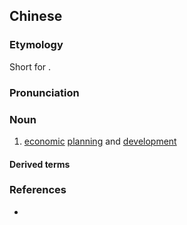 {{also|经建}}
==Chinese==
{{zh-forms|s=经建}}

===Etymology===
Short for {{l|zh|[[經濟]][[建設]]}}.

===Pronunciation===
{{zh-pron
|m=jīngjiàn
|mn=keng-kiàn
|cat=n
}}

===Noun===
{{zh-noun}}

# [[economic]] [[planning]] and [[development]]

====Derived terms====
{{zh-der|經建會}}

===References===
* {{cite-web|url=http://140.111.34.46/cgi-bin/dict/GetContent.cgi?Database=dict&DocNum=163134&GraphicWord=yes&QueryString=經建|title=經建|work=Guoyu Cidian On-line Mandarin Dictionary</i> (國語辭典)|language=Mandarin|accessdate=2007-11-25}}